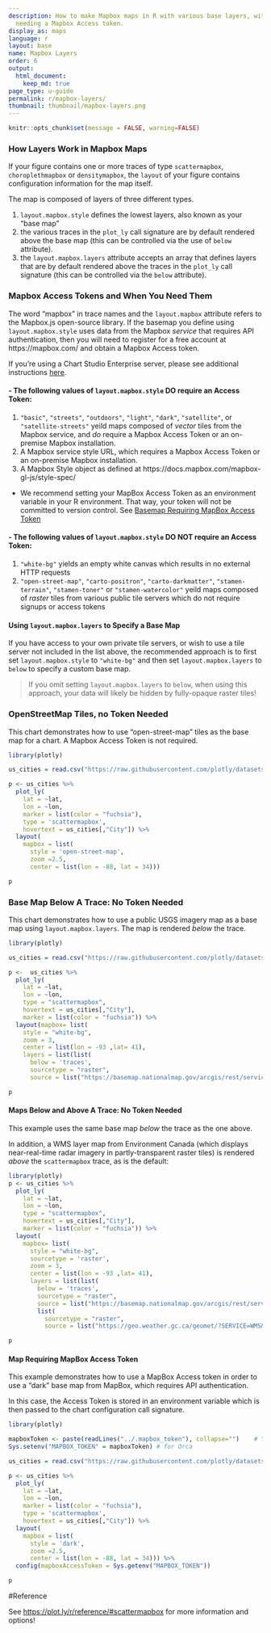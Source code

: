 ```yaml
---
description: How to make Mapbox maps in R with various base layers, with or without
  needing a Mapbox Access token.
display_as: maps
language: r
layout: base
name: Mapbox Layers
order: 6
output:
  html_document:
    keep_md: true
page_type: u-guide
permalink: r/mapbox-layers/
thumbnail: thumbnail/mapbox-layers.png
---
```


```r
knitr::opts_chunk$set(message = FALSE, warning=FALSE)
```
### How Layers Work in Mapbox Maps

If your figure contains one or more traces of type `scattermapbox`, `choroplethmapbox` or `densitymapbox`, the `layout` of your figure contains configuration information for the map itself. 

The map is composed of layers of three different types.
<ol>
  <li> `layout.mapbox.style` defines the lowest layers, also known as your "base map"</li>
  <li> the various traces in the `plot_ly` call signature are by default rendered above the base map (this can be controlled via the use of `below` attribute).</li>
  <li> the `layout.mapbox.layers` attribute accepts an array that defines layers that are by default rendered above the traces in the `plot_ly` call signature (this can be controlled via the `below` attribute).</li>
</ol>

### Mapbox Access Tokens and When You Need Them

The word "mapbox" in trace names and the `layout.mapbox` attribute refers to the Mapbox.js open-source library. If the basemap you define using `layout.mapbox.style` uses data from the Mapbox *service* that requires API authentication, then you will need to register for a free account at https://mapbox.com/ and obtain a Mapbox Access token.

If you're using a Chart Studio Enterprise server, please see additional instructions [here](https://help.plot.ly/mapbox-atlas).

#### - The following values of `layout.mapbox.style` **DO** require an Access Token:
<ol>
  <li> `"basic"`, `"streets"`, `"outdoors"`, `"light"`, `"dark"`, `"satellite"`, or `"satellite-streets"` yeild maps composed of *vector* tiles from the Mapbox service, and *do* require a Mapbox Access Token or an on-premise Mapbox installation. </li>
  <li> A Mapbox service style URL, which requires a Mapbox Access Token or an on-premise Mapbox installation. </li>
  <li> A Mapbox Style object as defined at https://docs.mapbox.com/mapbox-gl-js/style-spec/ </li>
</ol>

- We recommend setting your MapBox Access Token as an environment variable in your R environment. That way, your token will not be committed to version control. See [Basemap Requiring MapBox Access Token](#basemap-requiring-mapbox-access-token)

#### - The following values of `layout.mapbox.style` **DO NOT** require an Access Token:
<ol>
  <li> `"white-bg"` yields an empty white canvas which results in no external HTTP requests </li>
  <li> `"open-street-map"`, `"carto-positron"`, `"carto-darkmatter"`, `"stamen-terrain"`, `"stamen-toner"` or `"stamen-watercolor"` yeild maps composed of *raster* tiles from various public tile servers which do not require signups or access tokens </li>
</ol>

#### Using `layout.mapbox.layers` to Specify a Base Map

If you have access to your own private tile servers, or wish to use a tile server not included in the list above, the recommended approach is to first set `layout.mapbox.style` to `"white-bg"` and then set `layout.mapbox.layers` to `below` to specify a custom base map.

> If you omit setting `layout.mapbox.layers` to `below`, when using this approach, your data will likely be hidden by fully-opaque raster tiles!

### OpenStreetMap Tiles, no Token Needed

This chart demonstrates how to use "open-street-map" tiles as the base map for a chart. A Mapbox Access Token is not required.

```r
library(plotly)

us_cities = read.csv("https://raw.githubusercontent.com/plotly/datasets/master/us-cities-top-1k.csv")

p <- us_cities %>%
  plot_ly(
    lat = ~lat,
    lon = ~lon,
    marker = list(color = "fuchsia"),
    type = 'scattermapbox',
    hovertext = us_cities[,"City"]) %>%
  layout(
    mapbox = list(
      style = 'open-street-map',
      zoom =2.5,
      center = list(lon = -88, lat = 34))) 

p
```

### Base Map Below A Trace: No Token Needed

This chart demonstrates how to use a public USGS imagery map as a base map using `layout.mapbox.layers`. The map is rendered *below* the trace.

```r
library(plotly)

us_cities = read.csv("https://raw.githubusercontent.com/plotly/datasets/master/us-cities-top-1k.csv")

p <-  us_cities %>%
  plot_ly(
    lat = ~lat,
    lon = ~lon,
    type = "scattermapbox",
    hovertext = us_cities[,"City"],
    marker = list(color = "fuchsia")) %>%
  layout(mapbox= list(
    style = "white-bg",
    zoom = 3,
    center = list(lon = -93 ,lat= 41),
    layers = list(list(
      below = 'traces',
      sourcetype = "raster",
      source = list("https://basemap.nationalmap.gov/arcgis/rest/services/USGSImageryOnly/MapServer/tile/{z}/{y}/{x}")))))

p
```

#### Maps Below and Above A Trace: No Token Needed

This example uses the same base map *below* the trace as the one above. 

In addition, a WMS layer map from Environment Canada (which displays near-real-time radar imagery in partly-transparent raster tiles) is rendered *above* the `scattermapbox` trace, as is the default:

```r
library(plotly)
p <- us_cities %>%
  plot_ly(
    lat = ~lat,
    lon = ~lon,
    type = "scattermapbox",
    hovertext = us_cities[,"City"],
    marker = list(color = "fuchsia")) %>%
  layout(
    mapbox= list(
      style = "white-bg",
      sourcetype = 'raster',
      zoom = 3,
      center = list(lon = -93 ,lat= 41),
      layers = list(list(
        below = 'traces',
        sourcetype = "raster",
        source = list("https://basemap.nationalmap.gov/arcgis/rest/services/USGSImageryOnly/MapServer/tile/{z}/{y}/{x}")),
        list(
          sourcetype = "raster",
          source = list("https://geo.weather.gc.ca/geomet/?SERVICE=WMS&VERSION=1.3.0&REQUEST=GetMap&BBOX={bbox-epsg-3857}&CRS=EPSG:3857&WIDTH=1000&HEIGHT=1000&LAYERS=RADAR_1KM_RDBR&TILED=true&FORMAT=image/png")))))

p
```

#### Map Requiring MapBox Access Token

This example demonstrates how to use a MapBox Access token in order to use a "dark" base map from MapBox, which requires API authentication. 

In this case, the Access Token is stored in an environment variable which is then passed to the chart configuration call signature. 

```r
library(plotly)

mapboxToken <- paste(readLines("../.mapbox_token"), collapse="")    # You need your own token
Sys.setenv("MAPBOX_TOKEN" = mapboxToken) # for Orca

us_cities = read.csv("https://raw.githubusercontent.com/plotly/datasets/master/us-cities-top-1k.csv")

p <- us_cities %>%
  plot_ly(
    lat = ~lat,
    lon = ~lon,
    marker = list(color = "fuchsia"),
    type = 'scattermapbox',
    hovertext = us_cities[,"City"]) %>%
  layout(
    mapbox = list(
      style = 'dark',
      zoom =2.5,
      center = list(lon = -88, lat = 34))) %>%
  config(mapboxAccessToken = Sys.getenv("MAPBOX_TOKEN"))

p
```

#Reference

See [https://plot.ly/r/reference/#scattermapbox](https://plot.ly/r/reference/#scattermapbox) for more information and options!
